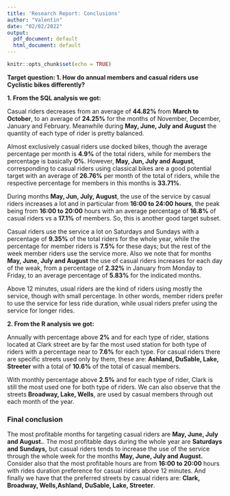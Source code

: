```yaml
---
title: 'Research Report: Conclusions'
author: "Valentin"
date: "02/02/2022"
output:
  pdf_document: default
  html_document: default
---
```


```r
knitr::opts_chunk$set(echo = TRUE)
```

**Target question: 1. How do annual members and casual riders use Cyclistic bikes differently?**

**1. From the SQL analysis we got:**

Casual riders decreases from an average of **44.82%** from **March to October**, to an average of **24.25%** for the months of November, December, January and February. Meanwhile during **May, June, July and August** the quantity of each type of rider is pretty balanced.

Almost exclusively casual riders use docked bikes, though the average percentage per month is **4.9%** of the total riders, while for members the percentage is basically **0%**. However, **May, Jun, July and August**, corresponding to casual riders using classical bikes are a good potential target with an average of **26.76%** per month of the total of riders, while the respective percentage for members in this months is **33.71%**.

During months **May, Jun, July, August**, the use of the service by casual riders increases a lot and in particular from **16:00 to 24:00 hours**, the peak being from **16:00 to 20:00** hours with an average percentage of **16.8%** of casual riders vs a **17.1%** of members. So, this is another good target subset.

Casual riders use the service a lot on Saturdays and Sundays with a percentage of **9.35%** of the total riders for the whole year, while the percentage for member riders is **7.5%** for these days; but the rest of the week member riders use the service more. Also we note that for months **May, June, July and August** the use of casual riders increases for each day of the weak, from a percentage of **2.32%** in January from Monday to Friday, to an average percentage of **5.83%** for the indicated months.

Above 12 minutes, usual riders are the kind of riders using mostly the service, though with small percentage. In other words, member riders prefer to use the service for less ride duration, while usual riders prefer using the service for longer rides.

**2. From the R analysis we got:**

Annually with percentage above **2%** and for each type of rider, stations located at Clark street are by far the most used station for both type of riders with a percentage near to **7.6%** for each type. For casual riders there are specific streets used only by them, these are: **Ashland, DuSable, Lake, Streeter** with a total of **10.6%** of the total of casual members. 

With monthly percentage above **2.5%** and for each type of rider, Clark is still the most used one for both type of riders. We can also observe  that the streets **Broadway, Lake, Wells**, are used by casual members through out each month of the year.

### Final conclusion

The most profitable months for targeting casual riders are **May, June, July and August.**. The most profitable days during the whole year are **Saturdays and Sundays,** but casual riders tends to increase the use of the service through the whole week for the months **May, June, July and August.** Consider also that the most profitable hours are from **16:00 to 20:00** hours with rides duration preference for casual riders above 12 minutes. And finally we have that the preferred streets by casual riders are: **Clark, Broadway, Wells,Ashland, DuSable, Lake, Streeter**. 











